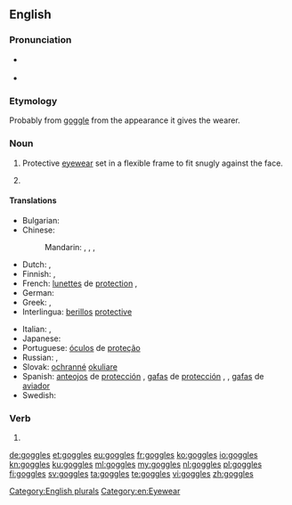 ==English==

===Pronunciation===
* {{a|US}} {{IPA|/ˈɡɑ.ɡəlz/|lang=en}}
* {{audio|en-us-goggles.ogg|Audio (US)|lang=en}}

===Etymology===
Probably from [[goggle]] from the appearance it gives the wearer.

===Noun===
{{en-plural noun|sg=goggle}}

# {{context|plural only|lang=en}} Protective [[eyewear]] set in a flexible frame to fit snugly against the face.
# {{plural of|goggle|lang=en}}[[Category:English plurals]]
[[Category:en:Eyewear]]

====Translations====
{{trans-top|protective eyewear}}
* Bulgarian: {{t|bg|предпазни очила|n-p|sc=Cyrl}}
* Chinese:
*: Mandarin: {{qualifier|esp. wind}} {{t|cmn|風鏡|sc=Hani}}, {{t+|cmn|风镜|tr=fēngjìng|sc=Hani}}, {{t|cmn|護眼鏡|sc=Hani}}, {{t|cmn|护眼镜|tr=hù yǎnjìng|sc=Hani}}
* Dutch: {{t|nl|veiligheidsbril|m}}, {{t|nl|beschermende brillen|m-p}}
* Finnish: {{t|fi|suojalasit|p}}, {{t|fi|silmäsuojat|p}}
* French: [[lunettes]] de [[protection]] {{g|f-p}}, {{t+|fr|lunettes|f-p}}
* German: {{t|de|Schutzbrille|f}}
* Greek: {{t|el|προστατευτικά δίοπτρα|p}}, {{t|el|προστατευτικά δίοπτρα|p}}
* Interlingua: [[berillos]] [[protective]]
{{trans-mid}}
* Italian: {{t|it|occhiali di protezione|m-p}}, {{t|it|occhiali protettivi|m-p}}
* Japanese: {{t|ja|ゴーグル|tr=gōguru|sc=Jpan}}
* Portuguese: [[óculos]] de [[proteção]] {{g|m-p}}
* Russian: {{t|ru|защитные очки|n-p|tr=zaščítnyje očkí}}, {{qualifier|neologism}} {{t+|ru|гоглы|m-p|tr=gógly}}
* Slovak: [[ochranné]] [[okuliare]] {{g|m-p}}
* Spanish: [[anteojos]] de [[protección]] {{g|m-p}}, [[gafas]] de [[protección]] {{g|f-p}}, {{t+|es|anteojos|m-p}}, [[gafas]] de [[aviador]] {{g|m-p}}
* Swedish: {{t|sv|skyddsglasögon|p}}
{{trans-bottom}}

===Verb===
{{head|en|verb form}}

# {{en-third-person singular of|goggle}}

[[de:goggles]]
[[et:goggles]]
[[eu:goggles]]
[[fr:goggles]]
[[ko:goggles]]
[[io:goggles]]
[[kn:goggles]]
[[ku:goggles]]
[[ml:goggles]]
[[my:goggles]]
[[nl:goggles]]
[[pl:goggles]]
[[fi:goggles]]
[[sv:goggles]]
[[ta:goggles]]
[[te:goggles]]
[[vi:goggles]]
[[zh:goggles]]